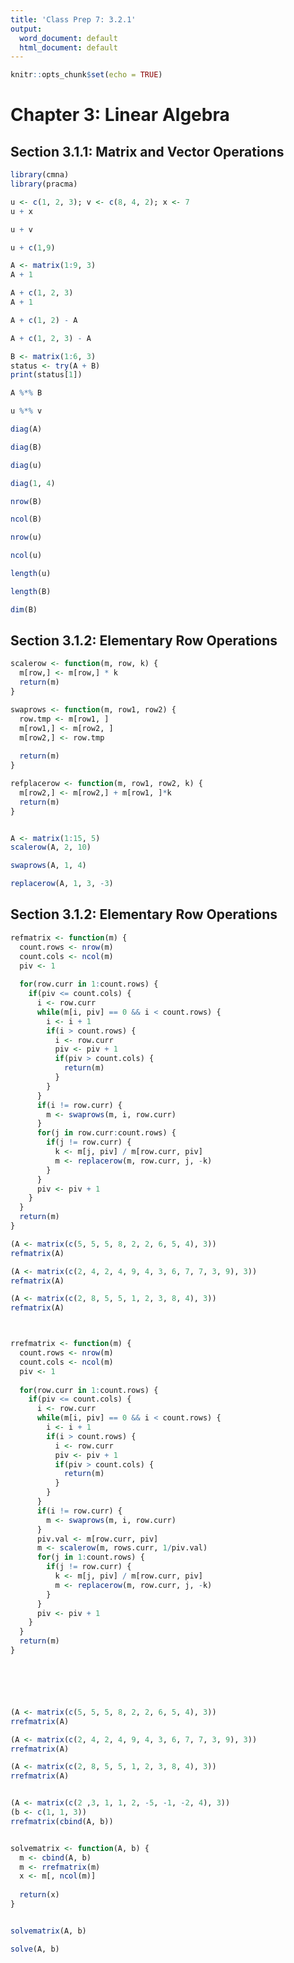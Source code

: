 ```yaml
---
title: 'Class Prep 7: 3.2.1'
output:
  word_document: default
  html_document: default
---
```


```r
knitr::opts_chunk$set(echo = TRUE)
```



# Chapter 3: Linear Algebra

## Section 3.1.1: Matrix and Vector Operations

```r
library(cmna)
library(pracma)

u <- c(1, 2, 3); v <- c(8, 4, 2); x <- 7
u + x

u + v

u + c(1,9)

A <- matrix(1:9, 3)
A + 1

A + c(1, 2, 3)
A + 1

A + c(1, 2) - A

A + c(1, 2, 3) - A

B <- matrix(1:6, 3)
status <- try(A + B)
print(status[1])

A %*% B

u %*% v

diag(A)

diag(B)

diag(u)

diag(1, 4)

nrow(B)

ncol(B)

nrow(u)

ncol(u)

length(u)

length(B)

dim(B)
```


## Section 3.1.2: Elementary Row Operations


```r
scalerow <- function(m, row, k) {
  m[row,] <- m[row,] * k
  return(m)
}

swaprows <- function(m, row1, row2) {
  row.tmp <- m[row1, ]
  m[row1,] <- m[row2, ]
  m[row2,] <- row.tmp
  
  return(m)
}

refplacerow <- function(m, row1, row2, k) {
  m[row2,] <- m[row2,] + m[row1, ]*k
  return(m)
}


A <- matrix(1:15, 5)
scalerow(A, 2, 10)

swaprows(A, 1, 4)

replacerow(A, 1, 3, -3)
```


## Section 3.1.2: Elementary Row Operations

```r
refmatrix <- function(m) {
  count.rows <- nrow(m)
  count.cols <- ncol(m)
  piv <- 1
  
  for(row.curr in 1:count.rows) {
    if(piv <= count.cols) {
      i <- row.curr
      while(m[i, piv] == 0 && i < count.rows) {
        i <- i + 1
        if(i > count.rows) {
          i <- row.curr
          piv <- piv + 1
          if(piv > count.cols) {
            return(m)
          }
        }
      }
      if(i != row.curr) {
        m <- swaprows(m, i, row.curr)
      }
      for(j in row.curr:count.rows) {
        if(j != row.curr) {
          k <- m[j, piv] / m[row.curr, piv]
          m <- replacerow(m, row.curr, j, -k)
        }
      }
      piv <- piv + 1
    }
  }
  return(m)
}

(A <- matrix(c(5, 5, 5, 8, 2, 2, 6, 5, 4), 3))
refmatrix(A)

(A <- matrix(c(2, 4, 2, 4, 9, 4, 3, 6, 7, 7, 3, 9), 3))
refmatrix(A)

(A <- matrix(c(2, 8, 5, 5, 1, 2, 3, 8, 4), 3))
refmatrix(A)



rrefmatrix <- function(m) {
  count.rows <- nrow(m)
  count.cols <- ncol(m)
  piv <- 1
  
  for(row.curr in 1:count.rows) {
    if(piv <= count.cols) {
      i <- row.curr
      while(m[i, piv] == 0 && i < count.rows) {
        i <- i + 1
        if(i > count.rows) {
          i <- row.curr
          piv <- piv + 1
          if(piv > count.cols) {
            return(m)
          }
        }
      }
      if(i != row.curr) {
        m <- swaprows(m, i, row.curr)
      }
      piv.val <- m[row.curr, piv]
      m <- scalerow(m, rows.curr, 1/piv.val)
      for(j in 1:count.rows) {
        if(j != row.curr) {
          k <- m[j, piv] / m[row.curr, piv]
          m <- replacerow(m, row.curr, j, -k)
        }
      }
      piv <- piv + 1
    }
  }
  return(m)
}






(A <- matrix(c(5, 5, 5, 8, 2, 2, 6, 5, 4), 3))
rrefmatrix(A)

(A <- matrix(c(2, 4, 2, 4, 9, 4, 3, 6, 7, 7, 3, 9), 3))
rrefmatrix(A)

(A <- matrix(c(2, 8, 5, 5, 1, 2, 3, 8, 4), 3))
rrefmatrix(A)


(A <- matrix(c(2 ,3, 1, 1, 2, -5, -1, -2, 4), 3))
(b <- c(1, 1, 3))
rrefmatrix(cbind(A, b))


solvematrix <- function(A, b) {
  m <- cbind(A, b)
  m <- rrefmatrix(m)
  x <- m[, ncol(m)]
  
  return(x)
}


solvematrix(A, b)

solve(A, b)

```